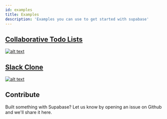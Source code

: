 ```yaml
---
id: examples
title: Examples
description: 'Examples you can use to get started with supabase'
---
```


## [Collaborative Todo Lists](https://todo-zeta.now.sh/) 

[![alt text](https://dev-to-uploads.s3.amazonaws.com/i/n48hnd9zl78a0uq68xak.png "Todo Example")](https://todo-zeta.now.sh/)

## [Slack Clone](https://github.com/supabase/supabase/tree/master/examples/nextjs-slack-clone) 

[![alt text](https://camo.githubusercontent.com/2e235d7ebd21ad7ab2b6057553ddcd0084bf3979/68747470733a2f2f6d656469612e67697068792e636f6d2f6d656469612f4a3037553869626c4a686c4b44715a4f78562f67697068792e676966 "Slack Clone Example")](https://github.com/supabase/supabase/tree/master/examples/nextjs-slack-clone)

## Contribute

Built something with Supabase? Let us know by opening an issue on Github and we'll share it here.
